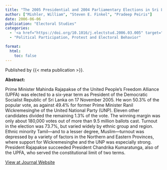 ```yaml
---
title: "The 2005 Presidential and 2004 Parliamentary Elections in Sri Lanka"
author: ["Mishler, William", "Steven E. Finkel", "Pradeep Peiris"]
date: 2006-06-06
publication: "Electoral Studies"
categories:
  - '<a href="https://doi.org/10.1016/j.electstud.2006.03.005" target="_blank">Journal</a>'
  - "Political Participation, Protest and Electoral Behavior"

format:
  html:
    toc: false
---
```


Published by {{< meta publication >}}.

**Abstract:**

::: justify-text
Prime Minister Mahinda Rajapakse of the United People’s Freedom Alliance (UPFA) was elected to a six-year term as President of the Democratic Socialist Republic of Sri Lanka on 17 November 2005. He won 50.3% of the popular vote, as against 49.4% for former Prime Minister Ranil Wickremesinghe of the United National Party (UNP). Eleven other candidates divided the remaining 1.3% of the vote. The winning margin was only about 180,000 votes out of more than 9.5 million ballots cast. Turnout in the election was 73.7%, but varied widely by ethnic group and region. Ethnic minority Tamil—and to a lesser degree, Muslim—turnout was depressed by a variety of factors in the Northern and Eastern Provinces, where support for Wickremesinghe and the UNP was especially strong. President Rajapakse succeeded President Chandrika Kumaratunga, also of the UPFA, who served the constitutional limit of two terms.
:::

[View at Journal Website](https://doi.org/10.1016/j.electstud.2006.03.005){.btn .btn-outline-success target="_blank"}
